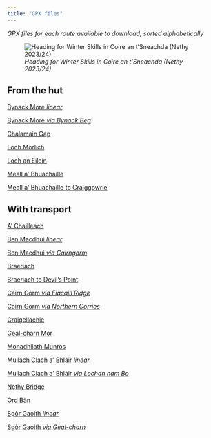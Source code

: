 ```yaml
---
title: "GPX files"
---
```

*GPX files for each route available to download, sorted alphabetically*

![*Heading for Winter Skills in Coire an t'Sneachda (Nethy 2023/24)*](./images/sneachda.jpg)

## From the hut

[Bynack More *linear*](./files/hut/Bynack%20More.gpx){target="_blank"}

[Bynack More *via Bynack Beg*](./files/hut/Bynack%20More%20and%20Bynack%20Beag.gpx){target="_blank"} 

[Chalamain Gap](./files/hut/Chalamain%20Gap.gpx){target="_blank"}

[Loch Morlich](./files/hut/Loch%20Morlich.gpx){target="_blank"}

[Loch an Eilein](./files/hut/Loch%20an%20Eilein.gpx){target="_blank"}

[Meall a' Bhuachaille](./files/hut/Meall%20a'%20Bhuachaille.gpx){target="_blank"}

[Meall a' Bhuachaille to Craiggowrie](./files/hut/Meall%20a'%20Bhuachaille%20to%20Craiggowrie.gpx){target="_blank"}

## With transport

[A' Chailleach](./files/transport/A%E2%80%99%20Chailleach.gpx){target="_blank"}

[Ben Macdhui *linear*](./files/transport/Macdhui.gpx){target="_blank"} 

[Ben Macdhui *via Cairngorm*](./files/transport/Macdhui%20and%20Cairngorm.gpx){target="_blank"}

[Braeriach](./files/transport/Braeriach.gpx){target="_blank"}

[Braeriach to Devil's Point](./files/transport/Braeriach%20to%20Devils%20Point.gpx){target="_blank"}

[Cairn Gorm *via Fiacaill Ridge*](./files/transport/Fiacaill%20Ridge.gpx){target="_blank"}

[Cairn Gorm *via Northern Corries*](./files/transport/Cairngorm%20via%20the%20Northern%20Corries.gpx){target="_blank"}

[Craigellachie](./files/transport/Craigellachie%20circular.gpx){target="_blank"}

[Geal-charn Mòr](./files/transport/Geal-charn%20Mor.gpx){target="_blank"}

[Monadhliath Munros](./files/transport/Monadliath%20Munros.gpx){target="_blank"}

[Mullach Clach a' Bhlàir *linear*](./files/transport/Mullach%20Clach%20a%E2%80%99%20Bhl%C3%A0ir%20(linear).gpx){target="_blank"}

[Mullach Clach a' Bhlàir *via Lochan nam Bo*](./files/transport/Mullach%20Clach%20a%E2%80%99%20Bhl%C3%A0ir%20(Lochan%20nam%20Bo).gpx){target="_blank"}

[Nethy Bridge](./files/transport/Nethy%20Bridge.gpx){target="_blank"}

[Ord Bàn](./files/transport/Ord%20Ban.gpx){target="_blank"}

[Sgòr Gaoith *linear*](./files/transport/Sgorr%20Gaoith.gpx){target="_blank"} 

[Sgòr Gaoith *via Geal-charn*](./files/transport/Sgorr%20Gaoith%20and%20Geal-charn.gpx){target="_blank"}

















